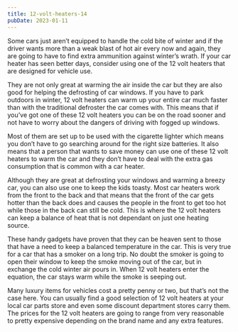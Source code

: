 ```yaml
---
title: 12-volt-heaters-14
pubDate: 2023-01-11
---
```


Some cars just aren’t equipped to handle the cold bite of winter and if the driver wants more than a weak blast of hot air every now and again, they are going to have to find extra ammunition against winter’s wrath. If your car heater has seen better days, consider using one of the 12 volt heaters that are designed for vehicle use. 

They are not only great at warming the air inside the car but they are also good for helping the defrosting of car windows. If you have to park outdoors in winter, 12 volt heaters can warm up your entire car much faster than with the traditional defroster the car comes with. This means that if you’ve got one of these 12 volt heaters you can be on the road sooner and not have to worry about the dangers of driving with fogged up windows. 

Most of them are set up to be used with the cigarette lighter which means you don’t have to go searching around for the right size batteries. It also means that a person that wants to save money can use one of these 12 volt heaters to warm the car and they don’t have to deal with the extra gas consumption that is common with a car heater. 

Although they are great at defrosting your windows and warming a breezy car, you can also use one to keep the kids toasty. Most car heaters work from the front to the back and that means that the front of the car gets hotter than the back does and causes the people in the front to get too hot while those in the back can still be cold. This is where the 12 volt heaters can keep a balance of heat that is not dependant on just one heating source.

These handy gadgets have proven that they can be heaven sent to those that have a need to keep a balanced temperature in the car. This is very true for a car that has a smoker on a long trip. No doubt the smoker is going to open their window to keep the smoke moving out of the car, but in exchange the cold winter air pours in. When 12 volt heaters enter the equation, the car stays warm while the smoke is seeping out. 

Many luxury items for vehicles cost a pretty penny or two, but that’s not the case here. You can usually find a good selection of 12 volt heaters at your local car parts store and even some discount department stores carry them. The prices for the 12 volt heaters are going to range from very reasonable to pretty expensive depending on the brand name and any extra features.